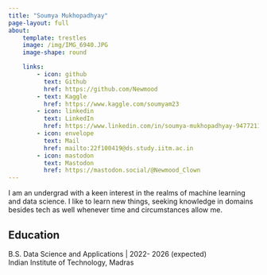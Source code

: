 ```yaml
---
title: "Soumya Mukhopadhyay"
page-layout: full
about: 
    template: trestles
    image: /img/IMG_6940.JPG
    image-shape: round 

    links:
        - icon: github
          text: Github
          href: https://github.com/Newmood
        - text: Kaggle
          href: https://www.kaggle.com/soumyam23
        - icon: linkedin
          text: LinkedIn
          href: https://www.linkedin.com/in/soumya-mukhopadhyay-947721165/
        - icon: envelope
          text: Mail
          href: mailto:22f100419@ds.study.iitm.ac.in
        - icon: mastodon
          text: Mastodon
          href: https://mastodon.social/@Newmood_Clown
---
```



I am an undergrad with a keen interest in the realms of machine learning and data science.  I like to learn new things, seeking knowledge in domains besides tech as well whenever time and circumstances allow me.

## Education
B.S. Data Science and Applications | 2022- 2026 (expected)  
Indian Institute of Technology, Madras
